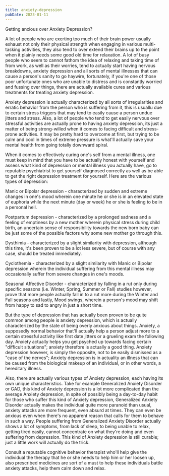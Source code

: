 ```yaml
---
title: anxiety-depression
pubDate: 2023-01-11
---
```


Getting anxious over Anxiety Depression?

A lot of people who are exerting too much of their brain power usually exhaust not only their physical strength when engaging in various multi-tasking activities, they also tend to over extend their brains up to the point when it plainly needs some good old time for relaxation. A lot of busy people who seem to cannot fathom the idea of relaxing and taking time of from work, as well as their worries, tend to actually start having nervous breakdowns, anxiety depression and all sorts of mental illnesses that can cause a person's sanity to go haywire, fortunately, if you're one of those poor unfortunate ones who are unable to distress and is constantly worried and fussing over things, there are actually available cures and various treatments for treating anxiety depression. 

Anxiety depression is actually characterized by all sorts of irregularities and erratic behavior from the person who is suffering from it, this is usuallu due to certain stress triggers that may tend to easily cause a person undue jitters and stress. Also, a lot of people who tend to get easily nervous over stressful activities are actually prone to having anxiety depression, its just a matter of being strong-willed when it comes to facing difficult and stress-prone activities. It may be pretty hard to overcome at first, but trying to be calm and cool in times of extreme pressure is what'll actually save your mental health from going totally downward spiral.

When it comes to effectively curing one's self from a mental illness, one must keep in mind that you have to be actually honest with yourself and assess what kind of depression or mental illness you actually have, go to reputable psychiatrist to get yourself diagnosed correctly as well as be able to get the right depression treatment for yourself. Here are the various types of depression:

Manic or Bipolar depression - characterized by sudden and extreme changes in one's mood wherein one minute he or she is in an elevated state of euphoria while the 
next minute (day or week) he or she is feeling to be in a personal hell.

Postpartum depression - characterized by a prolonged sadness and a feeling of emptiness by a new mother wherein physical stress during child birth, an uncertain sense of responsibility towards the new born baby can be just some of the possible factors why some new mother go through this.

Dysthimia - characterized by a slight similarity with depression, although this time, it's been proven to be a lot less severe, but of course with any case, should be treated immediately.

Cyclothemia - characterized by a slight similarity with Manic or Bipolar depression wherein the individual suffering from this mental illness may occasionally suffer from severe changes in one's moods.

Seasonal Affective Disorder - characterized by falling in a rut only during specific seasons (i.e. Winter, Spring, Summer or Fall) studies however, prove that more people 
actually fall in to a rut more during the Winter and Fall seasons and lastly, Mood swings, wherein a person's mood may shift from happy to sad to angry in just a short time.  

But the type of depression that has actually been proven to be quite common among people is anxiety depression, which is actually characterized by the state of being overly anxious about things. Anxiety, a supposedly normal behavior that'll actually help a person adjust more to a certain stressful activity like first date jitters or a grueling exam the following day. Anxiety actually helps you get psyched up towards facing certain "difficult situations"; anxiety therefore is actually a good thing. Anxiety depression however, is simply the opposite, not to be easily dismissed as a "case of the nerves"; Anxiety depression is in actuality an illness that can be caused from the biological makeup of an individual, or in other words, a hereditary illness.

Also, there are actually various types of Anxiety depression, each having its own unique characteristics. Take for example Generalized Anxiety Disorder or GAD, this kind of Anxiety depression is a lot more complicated than the average Anxiety depression, in spite of possibly being a day-to-day habit for those who suffer this kind of Anxiety depression, Generalized Anxiety Disorder actually makes the individual quite more paranoid than usual, anxiety attacks are more frequent, even absurd at times. They can even be anxious even when there's no apparent reason that calls for them to behave in such a way. People suffering from Generalized Anxiety Disorder actually shows a lot of symptoms, from lack of sleep, to being unable to relax, getting tired easily, cannot concentrate on what they're doing and even suffering from depression.  This kind of Anxiety depression is still curable; just a little work will actually do the trick.

Consult a reputable cognitive behavior therapist who'll help give the individual the therapy that he or she needs to help him or her loosen up, also prescribed medicines are sort of a must to help these individuals battle anxiety attacks, help them calm down and relax.